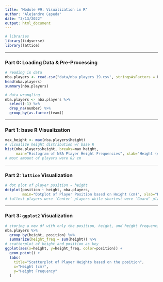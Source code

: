 ```yaml
---
title: 'Module #9: Visualization in R'
author: "Alejandro Cepeda"
date: "3/13/2022"
output: html_document
---
```


```r
# libraries
library(tidyverse)
library(lattice)

```

---

### Part 0: Loading Data & Pre-Processing

```r
# reading in data
nba.players <- read.csv("data/nba_players_19.csv", stringsAsFactors = F) 
head(nba.players)
summary(nba.players)

# data wrangling
nba.players <- nba.players %>%
  select(-1) %>%
  drop_na(number) %>%
  group_by(as.factor(team))

```

---

### Part 1: base R Visualization
  
```r
max_height <- max(nba.players$height)
# visualize height distribution w/ base R
hist(nba.players$height, breaks=max_height, 
     main="Histogram of NBA Player Height Frequencies", xlab="Height (cm)")
# most amount of players were 82 cm

```

---

### Part 2: `lattice` Visualization

```r
# dot plot of player position ~ height
dotplot(position ~ height, nba.players, 
        main="Dotplot of Player Position based on Height (cm)", xlab="Height (cm)")
# tallest players were `Center` players while shortest were `Guard` players

```

---

### Part 3: `ggplot2` Visualization


```r
# storing a new df with only the position, height, and height frequencies
nba.players %>% 
  group_by(height, position) %>% 
  summarize(height_freq = sum(height)) %>%
# scatterplot of height and position as key
ggplot(aes(x=height, y=height_freq, color=position)) +
  geom_point() +
  labs(
    title="Scatterplot of Player Heights based on the position",
    x="Height (cm)",
    y="Height Frequency"
  )
```